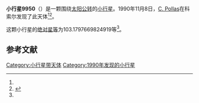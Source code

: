 {{Infobox planet
| bgcolour = #FFFFC0
| name = 9950 ESA
| symbol = 
| image = 
| caption = 
| discovery = yes
| discovery_ref = 
| discoverer = [[C._Pollas|C. Pollas]]
| discovery_site = [[科索尔|科索尔]] 
| discovered = 1990年11月8日
| designations = yes
| mp_name = 
| named_after = 
| alt_names = 
| mp_category = [[阿莫尔型小行星|阿莫尔型小行星]]
| orbit_ref = <ref name="a">[http://ssd.jpl.nasa.gov/sbdb.cgi?sstr=9950 9950 ESA] {{Wayback|url=http://ssd.jpl.nasa.gov/sbdb.cgi?sstr=9950 |date=20210717065448 }}，小行星數據庫瀏覽器（JPL Small-Body Database Browser）－[[美国国家航空航天局|美国国家航空航天局]]喷气推进实验室</ref>
| epoch = 2456400.5 (2013年4月18日更新)
| aphelion = {{convert|3.735730153871263|AU|km|3|abbr=on|lk=out}}
| perihelion = {{convert|1.14724951491303|AU|km|3|abbr=on}}
| semimajor = {{convert|2.441489834392146|AU|km|3|abbr=on}}
| eccentricity = 0.530102686
| period = 1393.416046 [[日|日]]<br />3.81[[儒略年|儒略年]]
| avg_speed = 
| inclination = 14.58770958316967
| asc_node = 253.8654849619941
| mean_anomaly = 
| arg_peri = 103.1797669824919
| satellites = 
| physical_characteristics = yes
| dimensions = 
| mass = 
| density = 
| surface_grav = 
| escape_velocity = 
| sidereal_day = 
| axial_tilt = 
| pole_ecliptic_lat = 
| pole_ecliptic_lon = 
| albedo = 
| temperatures= 
| temp_name1 = 
| mean_temp_1 = 
| max_temp_1 = 
| temp_name2 = 
| max_temp_2 = 
| spectral_type = 
| abs_magnitude = 103.1797669824919
}}

'''小行星9950'''（{{lang-en|9950 ESA}}）是一颗围绕[[太阳|太阳]][[公转|公转]]的[[小行星|小行星]]。1990年11月8日，[[C._Pollas|C. Pollas]]在科索尔发现了此天体<ref name="a" /><ref>{{cite news|title=小行星列表|url=http://cfa-www.harvard.edu/iau/lists/NumberedMPs.txt|accessdate=2013-07-08|newspaper=哈佛大学|archive-date=2008-05-17|archive-url=https://web.archive.org/web/20080517010638/http://cfa-www.harvard.edu/iau/lists/NumberedMPs.txt|dead-url=no}}</ref>。

这颗小行星的[[绝对星等|绝对星等]]为103.1797669824919等<ref name="a" />。

==参考文献==
{{reflist}}
{{Minor Planet Number|[[小行星9949|小行星9949]]|[[小行星9951|小行星9951]]}}

{{小天体}}

[[Category:小行星带天体|Category:小行星带天体]]
[[Category:1990年发现的小行星|Category:1990年发现的小行星]]

{{asteroid-stub}}